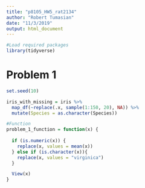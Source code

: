 ```yaml
---
title: "p8105_HW5_rat2134"
author: "Robert Tumasian"
date: "11/3/2019"
output: html_document
---
```


```r
#Load required packages
library(tidyverse)
```

# Problem 1
```r
set.seed(10)

iris_with_missing = iris %>% 
  map_df(~replace(.x, sample(1:150, 20), NA)) %>%
  mutate(Species = as.character(Species))
```

```r
#Function
problem_1_function = function(x) {
  
  if (is.numeric(x)) {
    replace(x, values = mean(x))
  } else if (is.character(x)){
    replace(x, values = "virginica")
  }

  View(x)
}
```

